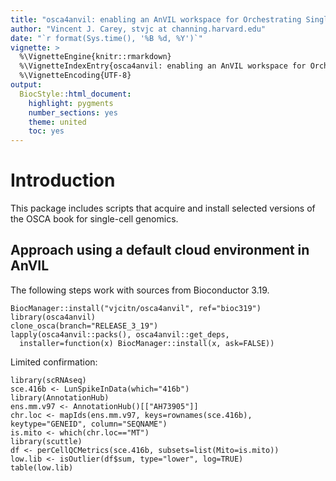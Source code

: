 ```yaml
---
title: "osca4anvil: enabling an AnVIL workspace for Orchestrating Single Cell Analysis with Bioconductor"
author: "Vincent J. Carey, stvjc at channing.harvard.edu"
date: "`r format(Sys.time(), '%B %d, %Y')`"
vignette: >
  %\VignetteEngine{knitr::rmarkdown}
  %\VignetteIndexEntry{osca4anvil: enabling an AnVIL workspace for Orchestrating Single Cell Analysis with Bioconductor}
  %\VignetteEncoding{UTF-8}
output:
  BiocStyle::html_document:
    highlight: pygments
    number_sections: yes
    theme: united
    toc: yes
---
```


# Introduction

This package includes scripts that acquire and install selected versions
of the OSCA book for single-cell genomics.


## Approach using a default cloud environment in AnVIL


The following steps work with sources from Bioconductor 3.19.
```
BiocManager::install("vjcitn/osca4anvil", ref="bioc319")
library(osca4anvil)
clone_osca(branch="RELEASE_3_19")
lapply(osca4anvil::packs(), osca4anvil::get_deps, 
  installer=function(x) BiocManager::install(x, ask=FALSE))
```

Limited confirmation:
```
library(scRNAseq)
sce.416b <- LunSpikeInData(which="416b")
library(AnnotationHub)
ens.mm.v97 <- AnnotationHub()[["AH73905"]]
chr.loc <- mapIds(ens.mm.v97, keys=rownames(sce.416b),
keytype="GENEID", column="SEQNAME")
is.mito <- which(chr.loc=="MT")
library(scuttle)
df <- perCellQCMetrics(sce.416b, subsets=list(Mito=is.mito))
low.lib <- isOutlier(df$sum, type="lower", log=TRUE)
table(low.lib)
```
